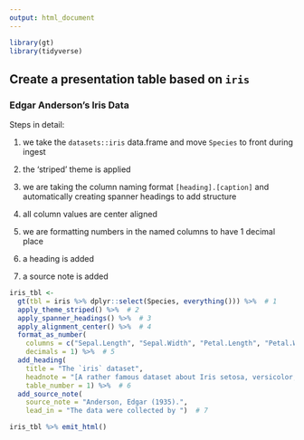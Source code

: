 ```yaml
---
output: html_document
---
```


```r
library(gt)
library(tidyverse)
```


## Create a presentation table based on `iris`

### Edgar Anderson's Iris Data

Steps in detail:

 1. we take the `datasets::iris` data.frame and move `Species` to front during ingest
 
 2. the 'striped' theme is applied
 
 3. we are taking the column naming format `[heading].[caption]` and automatically creating spanner headings to add structure
 
 4. all column values are center aligned
 
 5. we are formatting numbers in the named columns to have 1 decimal place
 
 6. a heading is added
 
 7. a source note is added

```r
iris_tbl <-
  gt(tbl = iris %>% dplyr::select(Species, everything())) %>%  # 1
  apply_theme_striped() %>%  # 2
  apply_spanner_headings() %>%  # 3
  apply_alignment_center() %>%  # 4
  format_as_number(
    columns = c("Sepal.Length", "Sepal.Width", "Petal.Length", "Petal.Width"),
    decimals = 1) %>%  # 5
  add_heading(
    title = "The `iris` dataset",
    headnote = "[A rather famous dataset about Iris setosa, versicolor, and virginica]",
    table_number = 1) %>%  # 6
  add_source_note(
    source_note = "Anderson, Edgar (1935).",
    lead_in = "The data were collected by ")  # 7
```

```r
iris_tbl %>% emit_html()
```
